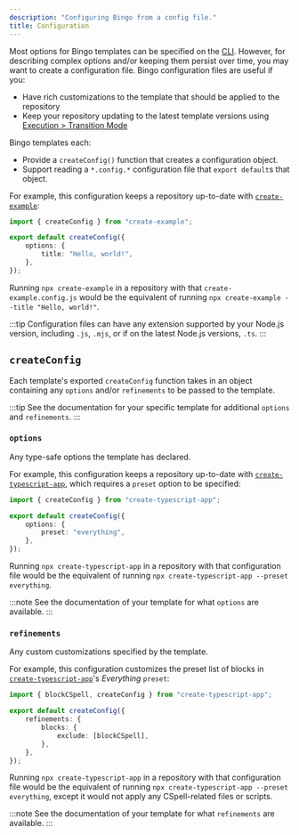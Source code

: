 ```yaml
---
description: "Configuring Bingo from a config file."
title: Configuration
---
```


Most options for Bingo templates can be specified on the [CLI](/cli).
However, for describing complex options and/or keeping them persist over time, you may want to create a configuration file.
Bingo configuration files are useful if you:

- Have rich customizations to the template that should be applied to the repository
- Keep your repository updating to the latest template versions using [Execution > Transition Mode](/execution#transition-mode)

Bingo templates each:

- Provide a `createConfig()` function that creates a configuration object.
- Support reading a `*.config.*` configuration file that `export default`s that object.

For example, this configuration keeps a repository up-to-date with [`create-example`](https://github.com/bingo-js/create-example):

```ts title="create-example.config.ts"
import { createConfig } from "create-example";

export default createConfig({
	options: {
		title: "Hello, world!",
	},
});
```

Running `npx create-example` in a repository with that `create-example.config.js` would be the equivalent of running `npx create-example --title "Hello, world!"`.

:::tip
Configuration files can have any extension supported by your Node.js version, including `.js`, `.mjs`, or if on the latest Node.js versions, `.ts`.
:::

## `createConfig`

Each template's exported `createConfig` function takes in an object containing any `options` and/or `refinements` to be passed to the template.

:::tip
See the documentation for your specific template for additional `options` and `refinements`.
:::

### `options`

Any type-safe options the template has declared.

For example, this configuration keeps a repository up-to-date with [`create-typescript-app`](https://github.com/JoshuaKGoldberg/create-typescript-app), which requires a `preset` option to be specified:

```ts title="create-typescript-app.config.ts"
import { createConfig } from "create-typescript-app";

export default createConfig({
	options: {
		preset: "everything",
	},
});
```

Running `npx create-typescript-app` in a repository with that configuration file would be the equivalent of running `npx create-typescript-app --preset everything`.

:::note
See the documentation of your template for what `options` are available.
:::

### `refinements`

Any custom customizations specified by the template.

For example, this configuration customizes the preset list of blocks in [`create-typescript-app`](https://github.com/JoshuaKGoldberg/create-typescript-app)'s _Everything_ `preset`:

```ts title="create-typescript-app.config.ts"
import { blockCSpell, createConfig } from "create-typescript-app";

export default createConfig({
	refinements: {
		blocks: {
			exclude: [blockCSpell],
		},
	},
});
```

Running `npx create-typescript-app` in a repository with that configuration file would be the equivalent of running `npx create-typescript-app --preset everything`, except it would not apply any CSpell-related files or scripts.

:::note
See the documentation of your template for what `refinements` are available.
:::
